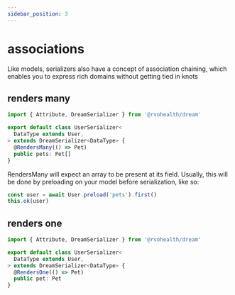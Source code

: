 ```yaml
---
sidebar_position: 3
---
```


# associations

Like models, serializers also have a concept of association chaining, which enables you to express rich domains without getting tied in knots

## renders many

```ts
import { Attribute, DreamSerializer } from '@rvohealth/dream'

export default class UserSerializer<
  DataType extends User,
> extends DreamSerializer<DataType> {
  @RendersMany(() => Pet)
  public pets: Pet[]
}
```

RendersMany will expect an array to be present at its field. Usually, this will be done by preloading on your model before serialization, like so:

```ts
const user = await User.preload('pets').first()
this.ok(user)
```

## renders one

```ts
import { Attribute, DreamSerializer } from '@rvohealth/dream'

export default class UserSerializer<
  DataType extends User,
> extends DreamSerializer<DataType> {
  @RendersOne(() => Pet)
  public pet: Pet
}
```
